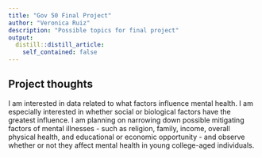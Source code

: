 ```yaml
---
title: "Gov 50 Final Project"
author: "Veronica Ruiz"
description: "Possible topics for final project"
output:
  distill::distill_article:
    self_contained: false
---
```




## Project thoughts

I am interested in data related to what factors influence mental health. I am especially interested in whether social or biological factors have the greatest influence. I am planning on narrowing down possible mitigating factors of mental illnesses - such as religion, family, income, overall physical health, and educational or economic opportunity - and observe whether or not they affect mental health in young college-aged individuals.  